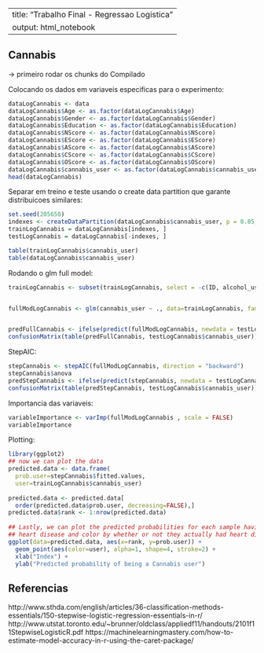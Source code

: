 ----
title: "Trabalho Final - Regressao Logistica"
output: html_notebook
---

## Cannabis

-> primeiro rodar os chunks do Compilado

Colocando os dados em variaveis especificas para o experimento:

```r
dataLogCannabis <- data
dataLogCannabis$Age <- as.factor(dataLogCannabis$Age)
dataLogCannabis$Gender <- as.factor(dataLogCannabis$Gender)
dataLogCannabis$Education <- as.factor(dataLogCannabis$Education)
dataLogCannabis$NScore <- as.factor(dataLogCannabis$NScore)
dataLogCannabis$EScore <- as.factor(dataLogCannabis$EScore)
dataLogCannabis$AScore <- as.factor(dataLogCannabis$AScore)
dataLogCannabis$CScore <- as.factor(dataLogCannabis$CScore)
dataLogCannabis$OScore <- as.factor(dataLogCannabis$OScore)
dataLogCannabis$cannabis_user <- as.factor(dataLogCannabis$cannabis_user)
head(dataLogCannabis)

```

Separar em treino e teste usando o create data partition que garante distribuicoes similares:

```r
set.seed(205650)
indexes <- createDataPartition(dataLogCannabis$cannabis_user, p = 0.85, list = FALSE)
trainLogCannabis = dataLogCannabis[indexes, ]
testLogCannabis = dataLogCannabis[-indexes, ]
```

```r
table(trainLogCannabis$cannabis_user)
table(dataLogCannabis$cannabis_user)
```


Rodando o glm full model:
```r
trainLogCannabis <- subset(trainLogCannabis, select = -c(ID, alcohol_user, ecstasy_user, stimulating_user))


fullModLogCannabis <- glm(cannabis_user ~ ., data=trainLogCannabis, family = "binomial")


predFullCannabis <- ifelse(predict(fullModLogCannabis, newdata = testLogCannabis) >= 0.5, 1, 0)
confusionMatrix(table(predFullCannabis, testLogCannabis$cannabis_user))

```

StepAIC:

```r
stepCannabis <- stepAIC(fullModLogCannabis, direction = "backward")
stepCannabis$anova
predStepCannabis <- ifelse(predict(stepCannabis, newdata = testLogCannabis) >= 0.5, 1, 0)
confusionMatrix(table(predStepCannabis, testLogCannabis$cannabis_user))
```



Importancia das variaveis: 
```r
variableImportance <- varImp(fullModLogCannabis , scale = FALSE)
variableImportance
```

Plotting:
```r
library(ggplot2)
## now we can plot the data
predicted.data <- data.frame(
  prob.user=stepCannabis$fitted.values,
  user=trainLogCannabis$cannabis_user)
 
predicted.data <- predicted.data[
  order(predicted.data$prob.user, decreasing=FALSE),]
predicted.data$rank <- 1:nrow(predicted.data)
 
## Lastly, we can plot the predicted probabilities for each sample having
## heart disease and color by whether or not they actually had heart disease
ggplot(data=predicted.data, aes(x=rank, y=prob.user)) +
  geom_point(aes(color=user), alpha=1, shape=4, stroke=2) +
  xlab("Index") +
  ylab("Predicted probability of being a Cannabis user")
```



## Referencias
http://www.sthda.com/english/articles/36-classification-methods-essentials/150-stepwise-logistic-regression-essentials-in-r/
http://www.utstat.toronto.edu/~brunner/oldclass/appliedf11/handouts/2101f11StepwiseLogisticR.pdf
https://machinelearningmastery.com/how-to-estimate-model-accuracy-in-r-using-the-caret-package/
